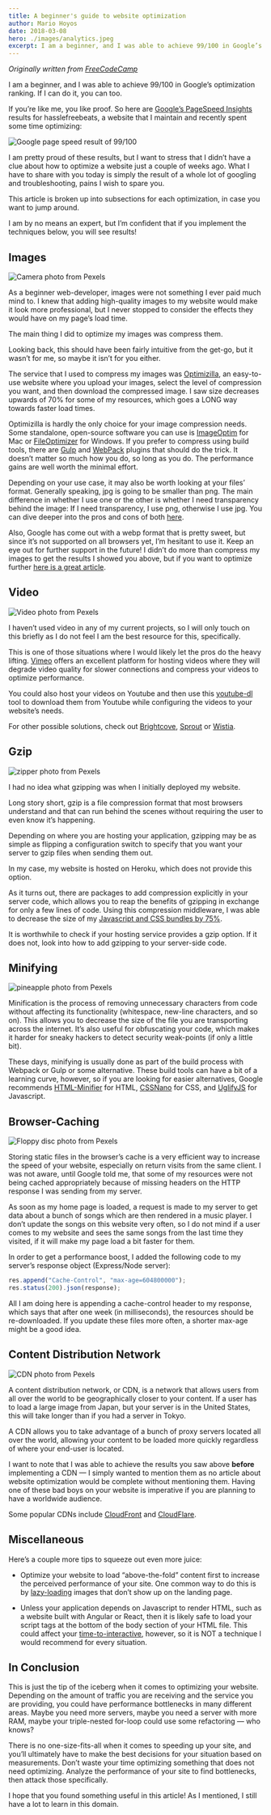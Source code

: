 ```yaml
---
title: A beginner's guide to website optimization
author: Mario Hoyos
date: 2018-03-08
hero: ./images/analytics.jpeg
excerpt: I am a beginner, and I was able to achieve 99/100 in Google’s optimization ranking. If I can do it, you can too.
---
```


_Originally written from [FreeCodeCamp](https://www.freecodecamp.org/news/a-beginners-guide-to-website-optimization-2185edca0b72/)_

I am a beginner, and I was able to achieve 99/100 in Google’s optimization ranking. If I can do it, you can too.

If you’re like me, you like proof. So here are [Google’s PageSpeed Insights](https://developers.google.com/speed/pagespeed/insights/) results for hasslefreebeats, a website that I maintain and recently spent some time optimizing:

<div className="Image__Small">
  <img
    src="./images/page-speed.png"
    title="Google page speed result of 99/100"
    alt="Google page speed result of 99/100"
  />
</div>

I am pretty proud of these results, but I want to stress that I didn’t have a clue about how to optimize a website just a couple of weeks ago. What I have to share with you today is simply the result of a whole lot of googling and troubleshooting, pains I wish to spare you.

This article is broken up into subsections for each optimization, in case you want to jump around.

I am by no means an expert, but I’m confident that if you implement the techniques below, you will see results!

## Images

<div className="Image__Small">
  <img
    src="./images/camera.jpeg"
    title="Camera photo from Pexels"
    alt="Camera photo from Pexels"
  />
</div>

As a beginner web-developer, images were not something I ever paid much mind to. I knew that adding high-quality images to my website would make it look more professional, but I never stopped to consider the effects they would have on my page’s load time.

The main thing I did to optimize my images was compress them.

Looking back, this should have been fairly intuitive from the get-go, but it wasn’t for me, so maybe it isn’t for you either.

The service that I used to compress my images was [Optimizilla](https://imagecompressor.com/), an easy-to-use website where you upload your images, select the level of compression you want, and then download the compressed image. I saw size decreases upwards of 70% for some of my resources, which goes a LONG way towards faster load times.

Optimizilla is hardly the only choice for your image compression needs. Some standalone, open-source software you can use is [ImageOptim](https://imageoptim.com/mac) for Mac or [FileOptimizer](https://sourceforge.net/projects/nikkhokkho/files/FileOptimizer/) for Windows. If you prefer to compress using build tools, there are [Gulp](https://www.npmjs.com/package/gulp-imagemin) and [WebPack](https://github.com/Klathmon/imagemin-webpack-plugin) plugins that should do the trick. It doesn’t matter so much how you do, so long as you do. The performance gains are well worth the minimal effort.

Depending on your use case, it may also be worth looking at your files’ format. Generally speaking, jpg is going to be smaller than png. The main difference in whether I use one or the other is whether I need transparency behind the image: If I need transparency, I use png, otherwise I use jpg. You can dive deeper into the pros and cons of both [here](https://www.digitaltrends.com/photography/jpeg-vs-png/).

Also, Google has come out with a webp format that is pretty sweet, but since it’s not supported on all browsers yet, I’m hesitant to use it. Keep an eye out for further support in the future!
I didn’t do more than compress my images to get the results I showed you above, but if you want to optimize further [here is a great article](https://www.frontamentals.com/practical-guide-to-images/).

## Video

<div className="Image__Small">
  <img
    src="./images/video.jpeg"
    title="Video photo from Pexels"
    alt="Video photo from Pexels"
  />
</div>

I haven’t used video in any of my current projects, so I will only touch on this briefly as I do not feel I am the best resource for this, specifically.

This is one of those situations where I would likely let the pros do the heavy lifting. [Vimeo](https://vimeo.com/) offers an excellent platform for hosting videos where they will degrade video quality for slower connections and compress your videos to optimize performance.

You could also host your videos on Youtube and then use this [youtube-dl](https://ytdl-org.github.io/youtube-dl/index.html) tool to download them from Youtube while configuring the videos to your website’s needs.

For other possible solutions, check out [Brightcove](https://www.brightcove.com/en/), [Sprout](https://sproutvideo.com/) or [Wistia](https://wistia.com/).

## Gzip

<div className="Image__Small">
  <img
    src="./images/zipper.jpeg"
    title="zipper photo from Pexels"
    alt="zipper photo from Pexels"
  />
</div>

I had no idea what gzipping was when I initially deployed my website.

Long story short, gzip is a file compression format that most browsers understand and that can run behind the scenes without requiring the user to even know it’s happening.

Depending on where you are hosting your application, gzipping may be as simple as flipping a configuration switch to specify that you want your server to gzip files when sending them out.

In my case, my website is hosted on Heroku, which does not provide this option.

As it turns out, there are packages to add compression explicitly in your server code, which allows you to reap the benefits of gzipping in exchange for only a few lines of code. Using this compression middleware, I was able to decrease the size of my [Javascript and CSS bundles by 75%](/How-I-decreased-the-size-of-my-Heroku-app-by-75-percent).

It is worthwhile to check if your hosting service provides a gzip option. If it does not, look into how to add gzipping to your server-side code.

## Minifying

<div className="Image__Small">
  <img
    src="./images/pineapple.jpeg"
    title="pineapple photo from Pexels"
    alt="pineapple photo from Pexels"
  />
</div>

Minification is the process of removing unnecessary characters from code without affecting its functionality (whitespace, new-line characters, and so on). This allows you to decrease the size of the file you are transporting across the internet. It’s also useful for obfuscating your code, which makes it harder for sneaky hackers to detect security weak-points (if only a little bit).

These days, minifying is usually done as part of the build process with Webpack or Gulp or some alternative. These build tools can have a bit of a learning curve, however, so if you are looking for easier alternatives, Google recommends [HTML-Minifier](https://github.com/kangax/html-minifier) for HTML, [CSSNano](https://github.com/cssnano/cssnano) for CSS, and [UglifyJS](https://github.com/mishoo/UglifyJS2) for Javascript.

## Browser-Caching

<div className="Image__Small">
  <img
    src="./images/floppy.jpeg"
    title="Floppy disc photo from Pexels"
    alt="Floppy disc photo from Pexels"
  />
</div>

Storing static files in the browser’s cache is a very efficient way to increase the speed of your website, especially on return visits from the same client. I was not aware, until Google told me, that some of my resources were not being cached appropriately because of missing headers on the HTTP response I was sending from my server.

As soon as my home page is loaded, a request is made to my server to get data about a bunch of songs which are then rendered in a music player. I don’t update the songs on this website very often, so I do not mind if a user comes to my website and sees the same songs from the last time they visited, if it will make my page load a bit faster for them.

In order to get a performance boost, I added the following code to my server’s response object
(Express/Node server):

```javascript
res.append("Cache-Control", "max-age=604800000");
res.status(200).json(response);
```

All I am doing here is appending a cache-control header to my response, which says that after one week (in milliseconds), the resources should be re-downloaded. If you update these files more often, a shorter max-age might be a good idea.

## Content Distribution Network

<div className="Image__Small">
  <img
    src="./images/cdn.jpeg"
    title="CDN photo from Pexels"
    alt="CDN photo from Pexels"
  />
</div>

A content distribution network, or CDN, is a network that allows users from all over the world to be geographically closer to your content. If a user has to load a large image from Japan, but your server is in the United States, this will take longer than if you had a server in Tokyo.

A CDN allows you to take advantage of a bunch of proxy servers located all over the world, allowing your content to be loaded more quickly regardless of where your end-user is located.

I want to note that I was able to achieve the results you saw above **before** implementing a CDN — I simply wanted to mention them as no article about website optimization would be complete without mentioning them. Having one of these bad boys on your website is imperative if you are planning to have a worldwide audience.

Some popular CDNs include [CloudFront](https://aws.amazon.com/cloudfront/) and [CloudFlare](https://www.cloudflare.com/).

## Miscellaneous

Here’s a couple more tips to squeeze out even more juice:

- Optimize your website to load “above-the-fold” content first to increase the perceived performance of your site. One common way to do this is by [lazy-loading](https://en.wikipedia.org/wiki/Lazy_loading) images that don’t show up on the landing page.

- Unless your application depends on Javascript to render HTML, such as a website built with Angular or React, then it is likely safe to load your script tags at the bottom of the body section of your HTML file. This could affect your [time-to-interactive](https://developers.google.com/web/tools/lighthouse/audits/time-to-interactive), however, so it is NOT a technique I would recommend for every situation.

## In Conclusion

This is just the tip of the iceberg when it comes to optimizing your website. Depending on the amount of traffic you are receiving and the service you are providing, you could have performance bottlenecks in many different areas. Maybe you need more servers, maybe you need a server with more RAM, maybe your triple-nested for-loop could use some refactoring — who knows?

There is no one-size-fits-all when it comes to speeding up your site, and you’ll ultimately have to make the best decisions for your situation based on measurements. Don’t waste your time optimizing something that does not need optimizing. Analyze the performance of your site to find bottlenecks, then attack those specifically.

I hope that you found something useful in this article! As I mentioned, I still have a lot to learn in this domain.
